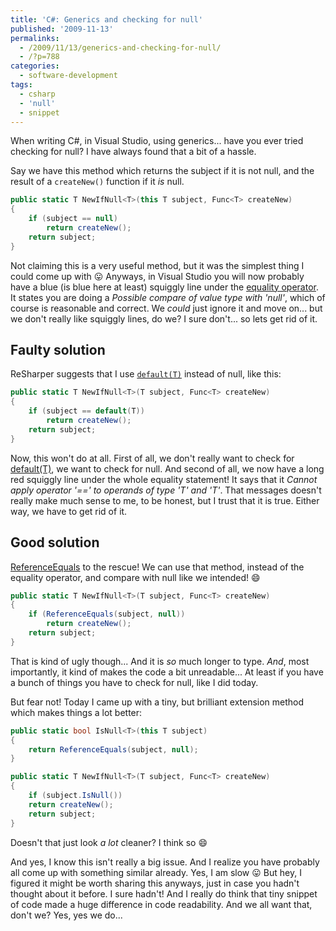 ---
title: 'C#: Generics and checking for null'
published: '2009-11-13'
permalinks:
  - /2009/11/13/generics-and-checking-for-null/
  - /?p=788
categories:
  - software-development
tags:
  - csharp
  - 'null'
  - snippet
---

When writing C#, in Visual Studio, using generics... have you ever tried checking for null? I have always found that a bit of a hassle.

Say we have this method which returns the subject if it is not null, and the result of a `createNew()` function if it _is_ null.

```csharp
public static T NewIfNull<T>(this T subject, Func<T> createNew)
{
    if (subject == null)
        return createNew();
    return subject;
}
```

Not claiming this is a very useful method, but it was the simplest thing I could come up with 😛 Anyways, in Visual Studio you will now probably have a blue (is blue here at least) squiggly line under the [equality operator](http://msdn.microsoft.com/en-us/library/53k8ybth.aspx). It states you are doing a <cite>Possible compare of value type with 'null'</cite>, which of course is reasonable and correct. We _could_ just ignore it and move on... but we don't really like squiggly lines, do we? I sure don't... so lets get rid of it.

## Faulty solution

ReSharper suggests that I use [`default(T)`](<http://msdn.microsoft.com/en-us/library/xwth0h0d(VS.80).aspx>) instead of null, like this:

```csharp
public static T NewIfNull<T>(T subject, Func<T> createNew)
{
    if (subject == default(T))
        return createNew();
    return subject;
}
```

Now, this won't do at all. First of all, we don't really want to check for [default(T)](<http://msdn.microsoft.com/en-us/library/xwth0h0d(VS.80).aspx>), we want to check for null. And second of all, we now have a long red squiggly line under the whole equality statement! It says that it <cite>Cannot apply operator '==' to operands of type 'T' and 'T'</cite>. That messages doesn't really make much sense to me, to be honest, but I trust that it is true. Either way, we have to get rid of it.

## Good solution

[ReferenceEquals](<http://msdn.microsoft.com/en-us/library/system.object.referenceequals(VS.80).aspx>) to the rescue! We can use that method, instead of the equality operator, and
compare with null like we intended! 😄

```csharp
public static T NewIfNull<T>(T subject, Func<T> createNew)
{
    if (ReferenceEquals(subject, null))
        return createNew();
    return subject;
}
```

That is kind of ugly though... And it is _so_ much longer to type. _And_, most importantly, it kind of makes the code a bit unreadable... At least if you have a bunch of things you have to check for null, like I did today.

But fear not! Today I came up with a tiny, but brilliant extension method which makes things a lot better:

```csharp
public static bool IsNull<T>(this T subject)
{
    return ReferenceEquals(subject, null);
}

public static T NewIfNull<T>(T subject, Func<T> createNew)
{
    if (subject.IsNull())
    return createNew();
    return subject;
}
```

Doesn't that just look _a lot_ cleaner? I think so 😄

And yes, I know this isn't really a big issue. And I realize you have probably all come up with something similar already. Yes, I am slow 😛 But hey, I figured it might be worth sharing this anyways, just in case you hadn't thought about it before. I sure hadn't! And I really do think that tiny snippet of code made a huge difference in code readability. And we all want that, don't we? Yes, yes we do...
